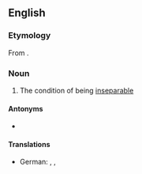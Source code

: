==English==

===Etymology===
From {{etyl|la|en}} {{m|la|inseparabilitas}}.

===Noun===
{{en-noun|~|inseparabilities}}

# The condition of being [[inseparable]]

====Antonyms====
* {{l|en|separability}}

====Translations====
{{trans-top|condition of being inseparable}}
* German: {{t|de|Untrennbarkeit|f}}, {{t|de|Unteilbarkeit|f}}, {{t|de|Unzertrennlichkeit|f}}
{{trans-mid}}
{{trans-bottom}}